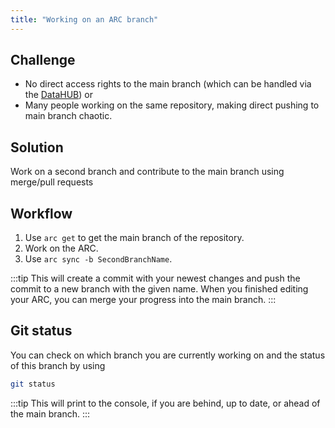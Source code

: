 ```yaml
---
title: "Working on an ARC branch"
---
```



## Challenge

- No direct access rights to the main branch (which can be handled via the [DataHUB](/datahub)) or 
- Many people working on the same repository, making direct pushing to main branch chaotic.

## Solution

Work on a second branch and contribute to the main branch using merge/pull requests

## Workflow

1. Use `arc get` to get the main branch of the repository.
2. Work on the ARC.
3. Use `arc sync -b SecondBranchName`.

:::tip
This will create a commit with your newest changes and push the commit to a new branch with the given name. When you finished editing your ARC, you can merge your progress into the main branch.
:::

## Git status

You can check on which branch you are currently working on and the status of this branch by using

```bash
git status
```

:::tip
This will print to the console, if you are behind, up to date, or ahead of the main branch.
:::